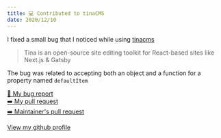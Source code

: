 ```yaml
---
title: 💻 Contributed to tinaCMS
date: 2020/12/10
---
```


I fixed a small bug that I noticed while using [tinacms](https://tina.io/)

> Tina is an open-source site editing toolkit for React-based sites like Next.js & Gatsby

The bug was related to accepting both an object and a function for a property named `defaultItem`

[🐛 My bug report](https://github.com/tinacms/tinacms/issues/1640)  
[➡️ My pull request](https://github.com/tinacms/tinacms/pull/1642)  
[➡️ Maintainer's pull request](https://github.com/tinacms/tinacms/pull/1649)

[View my github profile](https://github.com/lokimckay)
